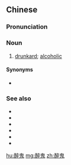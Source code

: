 ==Chinese==
{{zh-forms}}

===Pronunciation===
{{zh-pron
|m=zuìguǐ
|c=zeoi3 gwai2
|cat=n
}}

===Noun===
{{zh-noun}}

# [[drunkard]]; [[alcoholic]]

====Synonyms====
* {{zh-l|酒鬼}}

===See also===
* {{zh-l|懶鬼}}
* {{zh-l|色鬼}}
* {{zh-l|煙鬼}}
* {{zh-l|調皮鬼}}
* {{zh-l|吸血鬼}}
* {{zh-l|搗蛋鬼}}

[[hu:醉鬼]]
[[mg:醉鬼]]
[[zh:醉鬼]]